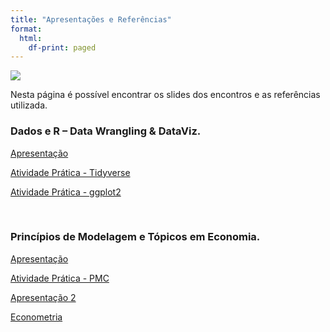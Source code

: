 ```yaml
---
title: "Apresentações e Referências"
format:
  html:
    df-print: paged
---
```


![](../img/spreadsheets_2780E3.svg){.hero}

Nesta página é possível encontrar os slides dos encontros e as referências utilizada. 



### Dados e R – Data Wrangling & DataViz.

[Apresentação](https://mefq.netlify.app/slides/slide_tidyverse#/)

[Atividade Prática - Tidyverse](https://mefq.netlify.app/pratica/pratica_tidyverse.html/)

[Atividade Prática - ggplot2](https://mefq.netlify.app/pratica/pratica_ggplot2.html/)


<br>

### Princípios de Modelagem e Tópicos em Economia.


[Apresentação](https://mefq.netlify.app/slides/slide_modelling#/)

[Atividade Prática - PMC](https://doi.org/10.59350/xs70x-mar87)

[Apresentação 2](https://mefq.netlify.app/slides/slide_modelling2#/)

[Econometria](https://mefq.netlify.app/slides/econometria.pdf/)

